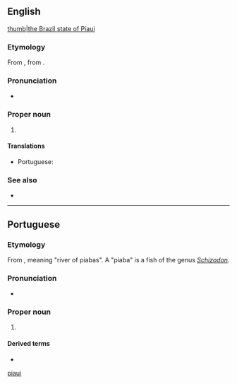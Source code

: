 ==English==
[[file:Brazil State Piaui.svg|thumb|the Brazil state of Piaui]]

===Etymology===
From {{etyl|pt|en}} {{m|pt|Piauí}}, from {{etyl|tpw|en}}.

===Pronunciation===
* {{IPA|en|/piːaʊˈiː/}}

===Proper noun===
{{en-proper noun}}

# {{place:Brazil/state|en|capital=Teresina|region=Northeast Region}}

====Translations====
{{trans-top|state in north-eastern Brazil}}
* Portuguese: {{t+|pt|Piauí|m}}
{{trans-mid}}
{{trans-bottom}}

===See also===
* {{pedialite}}

[[Category:English terms spelled with Í|piaui]]

----

==Portuguese==

===Etymology===
From {{etyl|tpw|pt}}, meaning "river of piabas". A "piaba" is a fish of the genus ''[[Schizodon]]''.

===Pronunciation===
* {{a|Brazil}} {{IPA|pt|/ˌpi.aw.ˈi/}}

===Proper noun===
{{pt-proper noun|m}}

# {{place:Brazil/state|pt|capital=Teresina|region=Northeast Region}}

====Derived terms====
* {{l|pt|piauiense}}